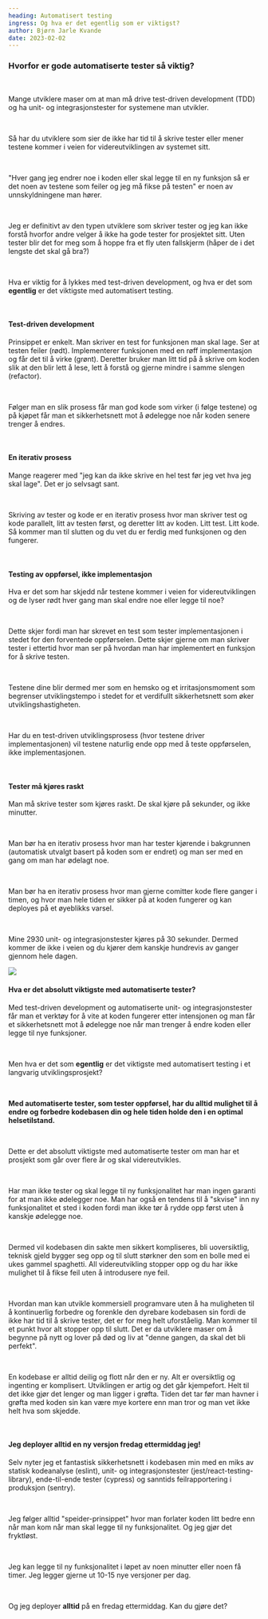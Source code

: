 ```yaml
---
heading: Automatisert testing
ingress: Og hva er det egentlig som er viktigst?
author: Bjørn Jarle Kvande
date: 2023-02-02
---
```



### Hvorfor er gode automatiserte tester så viktig?

<br />

Mange utviklere maser om at man må drive test-driven development (TDD) og ha unit- og
integrasjonstester for systemene man utvikler.

<br />

Så har du utviklere som sier de ikke har tid til å skrive tester eller mener testene
kommer i veien for videreutviklingen av systemet sitt.

<br />

"Hver gang jeg endrer noe i koden eller skal legge til en ny funksjon så er det noen av
testene som feiler og jeg må fikse på testen" er noen av unnskyldningene man hører.

<br />

Jeg er definitivt av den typen utviklere som skriver tester og jeg kan ikke forstå
hvorfor andre velger å ikke ha gode tester for prosjektet sitt. Uten tester blir det
for meg som å hoppe fra et fly uten fallskjerm (håper de i det lengste det skal gå bra?)

<br />

Hva er viktig for å lykkes med test-driven development, og hva er det som **egentlig**
er det viktigste med automatisert testing.

<br />

#### Test-driven development

Prinsippet er enkelt. Man skriver en test for funksjonen man skal lage. Ser at testen
feiler (rødt). Implementerer funksjonen med en røff implementasjon og får det til å
virke (grønt). Deretter bruker man litt tid på å skrive om koden slik at den blir lett
å lese, lett å forstå og gjerne mindre i samme slengen (refactor).

<br />

Følger man en slik prosess får man god kode som virker (i følge testene) og på kjøpet
får man et sikkerhetsnett mot å ødelegge noe når koden senere trenger å endres.

<br />

#### En iterativ prosess

Mange reagerer med "jeg kan da ikke skrive en hel test før jeg vet hva jeg skal lage".
Det er jo selvsagt sant.

<br />

Skriving av tester og kode er en iterativ prosess hvor man skriver test og kode
parallelt, litt av testen først, og deretter litt av koden. Litt test. Litt kode. Så
kommer man til slutten og du vet du er ferdig med funksjonen og den fungerer.

<br />

#### Testing av oppførsel, ikke implementasjon

Hva er det som har skjedd når testene kommer i veien for videreutviklingen og de
lyser rødt hver gang man skal endre noe eller legge til noe?

<br />

Dette skjer fordi man har skrevet en test som tester implementasjonen i stedet for
den forventede oppførselen. Dette skjer gjerne om man skriver tester i ettertid hvor man
ser på hvordan man har implementert en funksjon for å skrive testen.

<br />

Testene dine blir dermed mer som en hemsko og et irritasjonsmoment som begrenser
utviklingstempo i stedet for et verdifullt sikkerhetsnett som øker utviklingshastigheten.

<br />

Har du en test-driven utviklingsprosess (hvor testene driver implementasjonen) vil
testene naturlig ende opp med å teste oppførselen, ikke implementasjonen.

<br />

#### Tester må kjøres raskt

Man må skrive tester som kjøres raskt. De skal kjøre på sekunder, og ikke minutter.

<br />

Man bør ha en iterativ prosess hvor man har tester kjørende i bakgrunnen (automatisk
utvalgt basert på koden som er endret) og man ser med en gang om man har ødelagt noe.

<br />

Man bør ha en iterativ prosess hvor man gjerne comitter kode flere ganger i timen, og
hvor man hele tiden er sikker på at koden fungerer og kan deployes på et øyeblikks
varsel.

<br />

Mine 2930 unit- og integrasjonstester kjøres på 30 sekunder. Dermed kommer de ikke
i veien og du kjører dem kanskje hundrevis av ganger gjennom hele dagen.

<Image src="/news/test-suites-passed.png" />

<br />

#### Hva er det absolutt viktigste med automatiserte tester?

Med test-driven development og automatiserte unit- og integrasjonstester får man et
verktøy for å vite at koden fungerer etter intensjonen og man får et sikkerhetsnett
mot å ødelegge noe når man trenger å endre koden eller legge til nye funksjoner.

<br />

Men hva er det som **egentlig** er det viktigste med automatisert testing i et
langvarig utviklingsprosjekt?

<br />

**Med automatiserte tester, som tester oppførsel, har du alltid mulighet til å endre
og forbedre kodebasen din og hele tiden holde den i en optimal helsetilstand.**

<br />

Dette er det absolutt viktigste med automatiserte tester om man har et prosjekt som går
over flere år og skal videreutvikles.

<br />

Har man ikke tester og skal legge til ny funksjonalitet har man ingen garanti for at
man ikke ødelegger noe. Man har også en tendens til å "skvise" inn ny funksjonalitet
et sted i koden fordi man ikke tør å rydde opp først uten å kanskje ødelegge noe.

<br />

Dermed vil kodebasen din sakte men sikkert kompliseres, bli uoversiktlig, teknisk
gjeld bygger seg opp og til slutt størkner den som en bolle med ei ukes gammel spaghetti.
All videreutvikling stopper opp og du har ikke mulighet til å fikse feil uten å introdusere
nye feil.

<br />

Hvordan man kan utvikle kommersiell programvare uten å ha muligheten til å kontinuerlig
forbedre og forenkle den dyrebare kodebasen sin fordi de ikke har tid til å skrive
tester, det er for meg helt uforståelig. Man kommer til et punkt hvor alt stopper opp
til slutt. Det er da utviklere maser om å begynne på nytt og lover på død og liv at
"denne gangen, da skal det bli perfekt".

<br />

En kodebase er alltid deilig og flott når den er ny. Alt er oversiktlig og ingenting
er komplisert. Utviklingen er artig og det går kjempefort. Helt til det ikke gjør
det lenger og man ligger i grøfta. Tiden det tar før man havner i grøfta med koden
sin kan være mye kortere enn man tror og man vet ikke helt hva som skjedde.

<br />

#### Jeg deployer alltid en ny versjon fredag ettermiddag jeg!

Selv nyter jeg et fantastisk sikkerhetsnett i kodebasen min med en miks av
statisk kodeanalyse (eslint), unit- og integrasjonstester (jest/react-testing-library),
ende-til-ende tester (cypress) og sanntids feilrapportering i produksjon (sentry).

<br />

Jeg følger alltid "speider-prinsippet" hvor man forlater koden litt bedre enn
når man kom når man skal legge til ny funksjonalitet. Og jeg gjør det fryktløst.

<br />

Jeg kan legge til ny funksjonalitet i løpet av noen minutter eller noen få timer. Jeg
legger gjerne ut 10-15 nye versjoner per dag.

<br />

Og jeg deployer **alltid** på en fredag ettermiddag. Kan du gjøre det?
